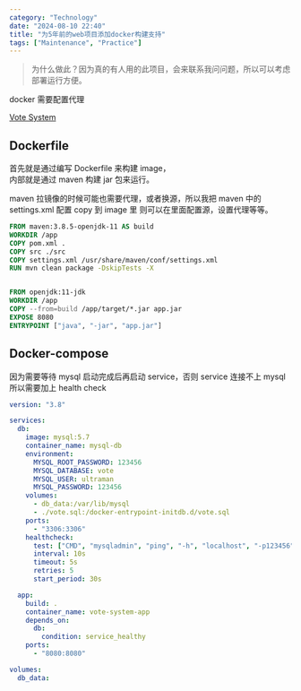 ```yaml
---
category: "Technology"
date: "2024-08-10 22:40"
title: "为5年前的web项目添加docker构建支持"
tags: ["Maintenance", "Practice"]
---
```


> 为什么做此？因为真的有人用的此项目，会来联系我问问题，所以可以考虑部署运行方便。

docker 需要配置代理

[Vote System](https://github.com/XmchxUp/VoteSystem)

## Dockerfile

首先就是通过编写 Dockerfile 来构建 image，  
内部就是通过 maven 构建 jar 包来运行。

maven 拉镜像的时候可能也需要代理，或者换源，所以我把 maven 中的 settings.xml 配置 copy 到 image 里 则可以在里面配置源，设置代理等等。

```Dockerfile
FROM maven:3.8.5-openjdk-11 AS build
WORKDIR /app
COPY pom.xml .
COPY src ./src
COPY settings.xml /usr/share/maven/conf/settings.xml
RUN mvn clean package -DskipTests -X


FROM openjdk:11-jdk
WORKDIR /app
COPY --from=build /app/target/*.jar app.jar
EXPOSE 8080
ENTRYPOINT ["java", "-jar", "app.jar"]

```

## Docker-compose

因为需要等待 mysql 启动完成后再启动 service，否则 service 连接不上 mysql
所以需要加上 health check

```yaml
version: "3.8"

services:
  db:
    image: mysql:5.7
    container_name: mysql-db
    environment:
      MYSQL_ROOT_PASSWORD: 123456
      MYSQL_DATABASE: vote
      MYSQL_USER: ultraman
      MYSQL_PASSWORD: 123456
    volumes:
      - db_data:/var/lib/mysql
      - ./vote.sql:/docker-entrypoint-initdb.d/vote.sql
    ports:
      - "3306:3306"
    healthcheck:
      test: ["CMD", "mysqladmin", "ping", "-h", "localhost", "-p123456"]
      interval: 10s
      timeout: 5s
      retries: 5
      start_period: 30s

  app:
    build: .
    container_name: vote-system-app
    depends_on:
      db:
        condition: service_healthy
    ports:
      - "8080:8080"

volumes:
  db_data:
```
